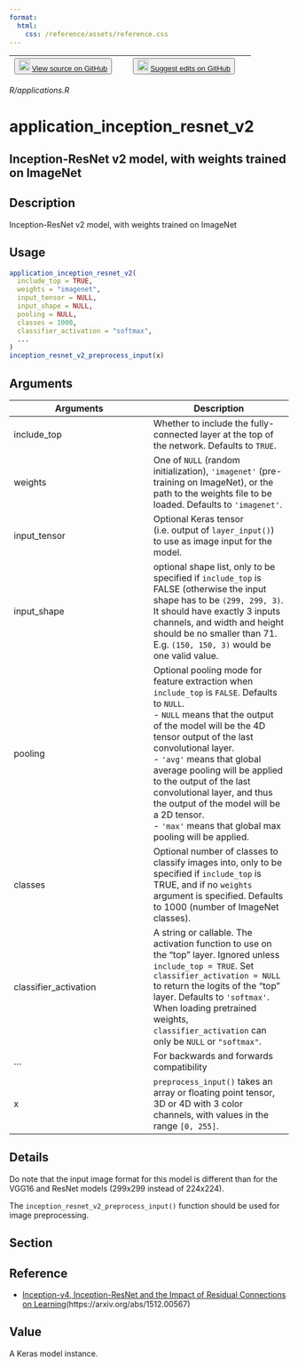 ```yaml
---
format:
  html:
    css: /reference/assets/reference.css
---
```


| <button class="button"> ![](/reference/assets/GitHub-Mark-32px.png){width="20"} [View source on GitHub](https://github.com/rstudio/keras//blob/main/R/applications.R) </button> | <button class="button"> ![](/reference/assets/GitHub-Mark-32px.png){width="20"} [Suggest edits on GitHub](https://github.com/rstudio/keras//edit/main/R/applications.R) </button> |
|:------------------------------:|:--------------------------------------:|

*R/applications.R*

# application_inception_resnet_v2

## Inception-ResNet v2 model, with weights trained on ImageNet

## Description
Inception-ResNet v2 model, with weights trained on ImageNet 


## Usage
```r
application_inception_resnet_v2( 
  include_top = TRUE, 
  weights = "imagenet", 
  input_tensor = NULL, 
  input_shape = NULL, 
  pooling = NULL, 
  classes = 1000, 
  classifier_activation = "softmax", 
  ... 
) 
inception_resnet_v2_preprocess_input(x) 
```

## Arguments
|Arguments|Description|
|---|---|
| include_top | Whether to include the fully-connected layer at the top of the network. Defaults to `TRUE`. |
| weights | One of `NULL` (random initialization), `'imagenet'` (pre-training on ImageNet), or the path to the weights file to be loaded. Defaults to `'imagenet'`. |
| input_tensor | Optional Keras tensor (i.e. output of `layer_input()`) to use as image input for the model. |
| input_shape | optional shape list, only to be specified if `include_top` is FALSE (otherwise the input shape has to be `(299, 299, 3)`. It should have exactly 3 inputs channels, and width and height should be no smaller than 71. E.g. `(150, 150, 3)` would be one valid value. |
| pooling | Optional pooling mode for feature extraction when `include_top` is `FALSE`. Defaults to `NULL`. <br>- `NULL` means that the output of the model will be the 4D tensor output of the last convolutional layer. <br>- `'avg'` means that global average pooling will be applied to the output of the last convolutional layer, and thus the output of the model will be a 2D tensor. <br>- `'max'` means that global max pooling will be applied.  |
| classes | Optional number of classes to classify images into, only to be specified if `include_top` is TRUE, and if no `weights` argument is specified. Defaults to 1000 (number of ImageNet classes). |
| classifier_activation | A string or callable. The activation function to use on the "top" layer. Ignored unless `include_top = TRUE`. Set `classifier_activation = NULL` to return the logits of the "top" layer. Defaults to `'softmax'`. When loading pretrained weights, `classifier_activation` can only be `NULL` or `"softmax"`. |
| ... | For backwards and forwards compatibility |
| x | `preprocess_input()` takes an array or floating point tensor, 3D or 4D with 3 color channels, with values in the range `[0, 255]`. |

## Details

Do note that the input image format for this model is different than for the VGG16 and ResNet models (299x299 instead of 224x224). 

The `inception_resnet_v2_preprocess_input()` function should be used for image preprocessing. 

## Section

## Reference

- [Inception-v4, Inception-ResNet and the Impact of Residual Connections on Learning](https://arxiv.org/abs/1602.07261)(https://arxiv.org/abs/1512.00567) 

## Value
A Keras model instance. 





